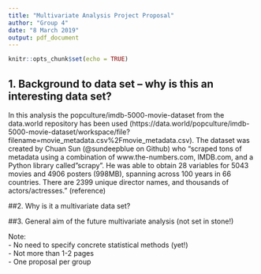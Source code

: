 ```yaml
---
title: "Multivariate Analysis Project Proposal"
author: "Group 4"
date: "8 March 2019"
output: pdf_document
---
```


```r
knitr::opts_chunk$set(echo = TRUE)
```

## 1.	Background to data set – why is this an interesting data set?
In this analysis the popculture/imdb-5000-movie-dataset from the data.world repository has been used  (https://data.world/popculture/imdb-5000-movie-dataset/workspace/file?filename=movie_metadata.csv%2Fmovie_metadata.csv). The dataset was created by Chuan Sun (@sundeepblue on Github) who "scraped tons of metadata using a combination of www.the-numbers.com, IMDB.com, and a Python library called "scrapy". He was able to obtain 28 variables for 5043 movies and 4906 posters (998MB), spanning across 100 years in 66 countries. There are 2399 unique director names, and thousands of actors/actresses." (reference)

##2.	Why is it a multivariate data set?

##3.	General aim of the future multivariate analysis (not set in stone!)

Note:  
- No need to specify concrete statistical methods (yet!)  
- Not more than 1-2 pages  
- One proposal per group  

